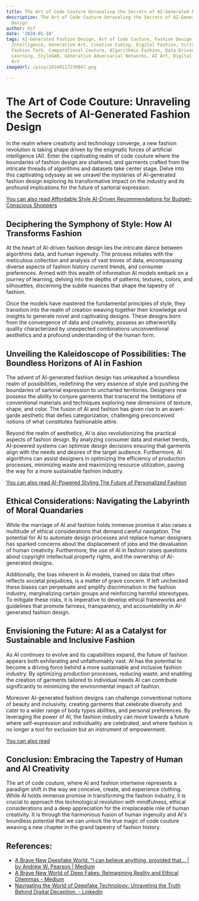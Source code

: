 ```yaml
---
title: The Art of Code Couture Unraveling the Secrets of AI-Generated Fashion Design
description: The Art of Code Couture Unraveling the Secrets of AI-Generated Fashion
  Design
author: Usf
date: '2024-01-10'
tags: AI-Generated Fashion Design, Art of Code Couture, Fashion Design, AI, Artificial
  Intelligence, Generative Art, Creative Coding, Digital Fashion, Virtual Fashion,
  Fashion Tech, Computational Couture, Algorithmic Fashion, Data-Driven Design, Machine
  Learning, StyleGAN, Generative Adversarial Networks, AI Art, Digital Art, Computer-Generated
  Art
imageUrl: /pixa/20240117230047.png

---
```

# The Art of  Code Couture:  Unraveling the Secrets of AI-Generated Fashion Design

In the realm where creativity and technology converge, a new fashion revolution is taking shape driven by the enigmatic forces of artificial intelligence (AI). Enter the captivating realm of code couture where  the boundaries of fashion design are shattered, and garments crafted from the  intricate threads of algorithms and datasets take center stage. Delve into this captivating odyssey as we  unravel the  mysteries  of AI-generated fashion design exploring its transformative  impact on the industry and its profound implications for the future of sartorial expression.

[You can also read Affordable Style AI-Driven  Recommendations for Budget-Conscious Shoppers](Affordable%20Style%20AI-Driven%20Recommendations%20for%20Budget-Conscious%20Shoppers)


##  Deciphering the  Symphony of Style: How AI Transforms Fashion

At the  heart  of AI-driven fashion design  lies the intricate dance  between algorithms data, and human ingenuity. The process initiates with the  meticulous collection and analysis of vast troves of data, encompassing diverse aspects of fashion history current trends, and consumer preferences. Armed with this  wealth  of information AI models embark on a journey of learning, delving into the depths of patterns, textures, colors, and silhouettes,  discerning the subtle nuances that shape the tapestry of fashion.

Once the models have mastered the  fundamental principles of style, they transition into the  realm of creation weaving together their knowledge and insights to generate novel and  captivating designs. These  designs born from the convergence of data and creativity, possess an otherworldly quality characterized by unexpected combinations unconventional  aesthetics and a profound  understanding of the human form.

## Unveiling the  Kaleidoscope of Possibilities: The Boundless Horizons of AI in Fashion

The advent of AI-generated  fashion design has  unleashed a  boundless realm of possibilities, redefining the very essence of style and pushing the boundaries of sartorial expression to uncharted territories. Designers now possess  the ability to conjure garments that  transcend the limitations  of conventional materials  and techniques exploring new dimensions of texture, shape, and color. The fusion of AI  and fashion has given rise to an avant-garde  aesthetic that defies categorization, challenging preconceived notions of what  constitutes  fashionable attire.

Beyond the realm of aesthetics, AI is also revolutionizing the practical aspects of fashion design. By analyzing consumer data and market trends, AI-powered systems can optimize design decisions ensuring that  garments align with the needs and  desires of the target audience. Furthermore, AI algorithms can assist  designers  in optimizing the efficiency  of production processes, minimizing waste and maximizing resource utilization, paving the way for a more sustainable fashion industry.

[You can also read AI-Powered Styling The Future of Personalized Fashion](AI-Powered%20Styling%20The%20Future%20of%20Personalized%20Fashion)


## Ethical Considerations: Navigating the Labyrinth of Moral Quandaries

While the marriage of AI and  fashion  holds  immense promise it also raises a multitude of ethical considerations that demand careful navigation. The  potential for AI to automate design processes and replace human designers  has sparked concerns about the displacement of  jobs and the devaluation of human creativity. Furthermore, the use of AI in fashion raises questions about copyright intellectual property rights,  and  the ownership of AI-generated designs.

Additionally, the bias inherent in AI models, trained on data that often reflects societal prejudices, is  a  matter of grave concern. If left unchecked these biases  can perpetuate and amplify discrimination in the fashion  industry, marginalizing certain groups and reinforcing harmful stereotypes. To mitigate these risks, it is imperative to develop ethical frameworks and guidelines  that promote fairness, transparency, and accountability in AI-generated fashion design.

## Envisioning the Future: AI as a Catalyst for Sustainable and  Inclusive Fashion

As AI continues to evolve and its  capabilities  expand, the future of  fashion appears both exhilarating and unfathomably vast. AI has the potential to become  a driving force behind a more sustainable and inclusive fashion  industry. By optimizing production processes, reducing waste, and enabling the creation of garments tailored to individual needs AI can contribute significantly  to minimizing the environmental impact of fashion.

Moreover AI-generated fashion designs can challenge conventional notions  of beauty and inclusivity, creating garments that celebrate diversity and cater to  a wider range of  body types abilities, and personal preferences.  By leveraging the  power  of AI, the fashion industry can move  towards a future where self-expression and individuality  are celebrated, and where fashion is no longer a tool for exclusion but an instrument of empowerment.

[You can also read ]()


## Conclusion: Embracing the Tapestry of Human and AI Creativity

The  art of code couture, where  AI and fashion intertwine represents a paradigm shift in the way we  conceive, create, and experience clothing. While AI holds immense promise in transforming the fashion industry, it is crucial to approach this technological revolution with mindfulness,  ethical considerations and a deep  appreciation for the irreplaceable role  of human creativity. It is through the harmonious fusion of human ingenuity and  AI's boundless potential that we  can unlock the true magic  of code couture weaving a new chapter in the grand tapestry of fashion history.

## References:
- [A Brave New Deepfake World. “I can believe anything, provided that… | by Andrew W. Pearson | Medium](https://medium.com/@andrewwpearson/a-brave-new-deepfake-world-edec922343ac)
- [A Brave New World of Deep Fakes: Reimagining Reality and Ethical Dilemmas - Medium](https://medium.com/@iclub-ideahub/a-brave-new-world-of-deep-fakes-reimagining-reality-and-ethical-dilemmas-4f1fd84919e7)
- [Navigating the World of Deepfake Technology: Unraveling the Truth Behind Digital Deception. - LinkedIn](https://www.linkedin.com/pulse/navigating-world-deepfake-technology-unraveling-truth-shaista-zaid)
